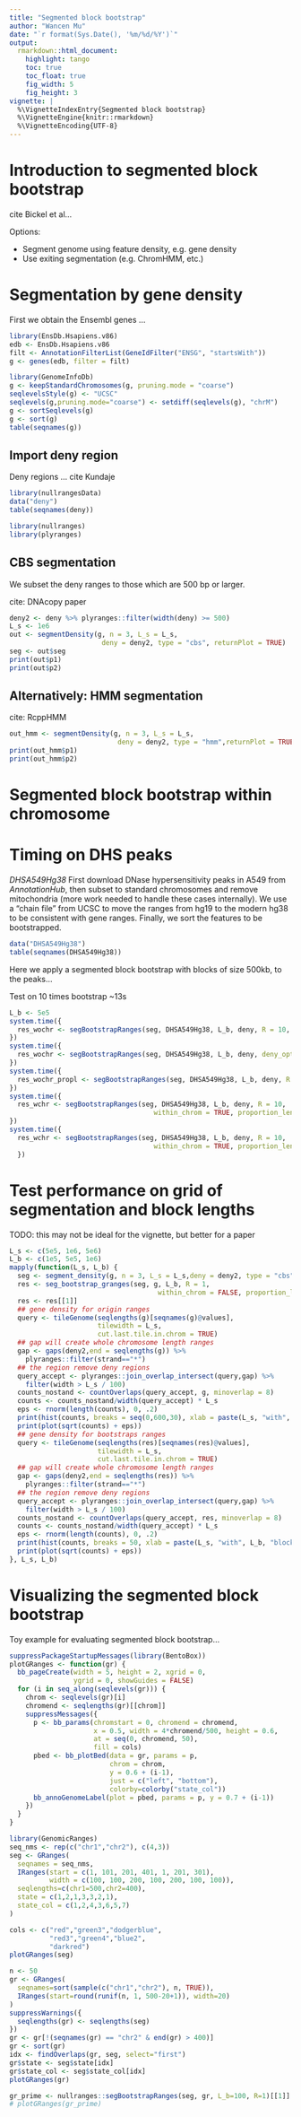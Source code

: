 ```yaml
---
title: "Segmented block bootstrap"
author: "Wancen Mu"
date: "`r format(Sys.Date(), '%m/%d/%Y')`"
output:
  rmarkdown::html_document:
    highlight: tango
    toc: true
    toc_float: true	
    fig_width: 5
    fig_height: 3
vignette: |
  %\VignetteIndexEntry{Segmented block bootstrap}
  %\VignetteEngine{knitr::rmarkdown}
  %\VignetteEncoding{UTF-8}
---
```


# Introduction to segmented block bootstrap

cite Bickel et al...

Options:

* Segment genome using feature density, e.g. gene density
* Use exiting segmentation (e.g. ChromHMM, etc.)

# Segmentation by gene density

First we obtain the Ensembl genes ...

```r
library(EnsDb.Hsapiens.v86)
edb <- EnsDb.Hsapiens.v86
filt <- AnnotationFilterList(GeneIdFilter("ENSG", "startsWith"))
g <- genes(edb, filter = filt)
```

```r
library(GenomeInfoDb)
g <- keepStandardChromosomes(g, pruning.mode = "coarse")
seqlevelsStyle(g) <- "UCSC"
seqlevels(g,pruning.mode="coarse") <- setdiff(seqlevels(g), "chrM")
g <- sortSeqlevels(g)
g <- sort(g)
table(seqnames(g))
```

## Import deny region

Deny regions ... cite Kundaje

```r
library(nullrangesData)
data("deny")
table(seqnames(deny))
```

```r
library(nullranges)
library(plyranges)
```

## CBS segmentation

We subset the deny ranges to those which are 500 bp or larger.

cite: DNAcopy paper

```r
deny2 <- deny %>% plyranges::filter(width(deny) >= 500)
L_s <- 1e6
out <- segmentDensity(g, n = 3, L_s = L_s,
                       deny = deny2, type = "cbs", returnPlot = TRUE)
seg <- out$seg
print(out$p1)
print(out$p2)
```

## Alternatively: HMM segmentation

cite: RcppHMM

```r
out_hmm <- segmentDensity(g, n = 3, L_s = L_s,
                           deny = deny2, type = "hmm",returnPlot = TRUE)
print(out_hmm$p1)
print(out_hmm$p2)
```

# Segmented block bootstrap within chromosome

# Timing on DHS peaks

*DHSA549Hg38* First download DNase hypersensitivity peaks in A549 from
*AnnotationHub*, then subset to standard chromosomes and remove mitochondria (more work
needed to handle these cases internally). We use a "chain file" from UCSC to move the ranges from hg19 to the modern hg38 to be consistent with gene ranges. Finally, we sort the
features to be bootstrapped.

```r
data("DHSA549Hg38")
table(seqnames(DHSA549Hg38))
```

Here we apply a segmented block bootstrap with blocks of size 500kb,
to the peaks...

Test on 10 times bootstrap ~13s

```r
L_b <- 5e5
system.time({
  res_wochr <- segBootstrapRanges(seg, DHSA549Hg38, L_b, deny, R = 10, proportion_length = FALSE)
})
system.time({
  res_wochr <- segBootstrapRanges(seg, DHSA549Hg38, L_b, deny, deny_option = "trim", R = 10, proportion_length = FALSE)
})
system.time({
  res_wochr_propl <- segBootstrapRanges(seg, DHSA549Hg38, L_b, deny, R = 10)
})
system.time({
  res_wchr <- segBootstrapRanges(seg, DHSA549Hg38, L_b, deny, R = 10,
                                    within_chrom = TRUE, proportion_length = FALSE)
})
system.time({
  res_wchr <- segBootstrapRanges(seg, DHSA549Hg38, L_b, deny, R = 10,
                                    within_chrom = TRUE, proportion_length = TRUE)
  })
```

# Test performance on grid of segmentation and block lengths

TODO: this may not be ideal for the vignette, but better for a paper

```r
L_s <- c(5e5, 1e6, 5e6)
L_b <- c(1e5, 5e5, 1e6)
mapply(function(L_s, L_b) {
  seg <- segment_density(g, n = 3, L_s = L_s,deny = deny2, type = "cbs",plot_segment = FALSE)
  res <- seg_bootstrap_granges(seg, g, L_b, R = 1,
                                     within_chrom = FALSE, proportion_length = FALSE)
  res <- res[[1]]
  ## gene density for origin ranges
  query <- tileGenome(seqlengths(g)[seqnames(g)@values],
                      tilewidth = L_s,
                      cut.last.tile.in.chrom = TRUE)
  ## gap will create whole chromosome length ranges
  gap <- gaps(deny2,end = seqlengths(g)) %>%
    plyranges::filter(strand=="*") 
  ## the region remove deny regions
  query_accept <- plyranges::join_overlap_intersect(query,gap) %>%
    filter(width > L_s / 100)
  counts_nostand <- countOverlaps(query_accept, g, minoverlap = 8)
  counts <- counts_nostand/width(query_accept) * L_s
  eps <- rnorm(length(counts), 0, .2)
  print(hist(counts, breaks = seq(0,600,30), xlab = paste(L_s, "with", L_b, "block size")))
  print(plot(sqrt(counts) + eps))
  ## gene density for bootstraps ranges
  query <- tileGenome(seqlengths(res)[seqnames(res)@values],
                      tilewidth = L_s,
                      cut.last.tile.in.chrom = TRUE)
  ## gap will create whole chromosome length ranges
  gap <- gaps(deny2,end = seqlengths(res)) %>%
    plyranges::filter(strand=="*") 
  ## the region remove deny regions
  query_accept <- plyranges::join_overlap_intersect(query,gap) %>%
    filter(width > L_s / 100)
  counts_nostand <- countOverlaps(query_accept, res, minoverlap = 8)
  counts <- counts_nostand/width(query_accept) * L_s
  eps <- rnorm(length(counts), 0, .2)
  print(hist(counts, breaks = 50, xlab = paste(L_s, "with", L_b, "block size")))
  print(plot(sqrt(counts) + eps))
}, L_s, L_b)
```

# Visualizing the segmented block bootstrap

Toy example for evaluating segmented block bootstrap...

```r
suppressPackageStartupMessages(library(BentoBox))
plotGRanges <- function(gr) {
  bb_pageCreate(width = 5, height = 2, xgrid = 0,
                ygrid = 0, showGuides = FALSE)
  for (i in seq_along(seqlevels(gr))) {
    chrom <- seqlevels(gr)[i]
    chromend <- seqlengths(gr)[[chrom]]
    suppressMessages({
      p <- bb_params(chromstart = 0, chromend = chromend,
                     x = 0.5, width = 4*chromend/500, height = 0.6,
                     at = seq(0, chromend, 50),
                     fill = cols)
      pbed <- bb_plotBed(data = gr, params = p,
                         chrom = chrom,
                         y = 0.6 + (i-1),
                         just = c("left", "bottom"),
                         colorby=colorby("state_col"))
      bb_annoGenomeLabel(plot = pbed, params = p, y = 0.7 + (i-1))
    })
  }
}
```

```r
library(GenomicRanges)
seq_nms <- rep(c("chr1","chr2"), c(4,3))
seg <- GRanges(
  seqnames = seq_nms,
  IRanges(start = c(1, 101, 201, 401, 1, 201, 301),
          width = c(100, 100, 200, 100, 200, 100, 100)),
  seqlengths=c(chr1=500,chr2=400),
  state = c(1,2,1,3,3,2,1),
  state_col = c(1,2,4,3,6,5,7)
)
```

```r
cols <- c("red","green3","dodgerblue",
          "red3","green4","blue2",
          "darkred")
plotGRanges(seg)
```

```r
n <- 50
gr <- GRanges(
  seqnames=sort(sample(c("chr1","chr2"), n, TRUE)),
  IRanges(start=round(runif(n, 1, 500-20+1)), width=20)
)
suppressWarnings({
  seqlengths(gr) <- seqlengths(seg)
})
gr <- gr[!(seqnames(gr) == "chr2" & end(gr) > 400)]
gr <- sort(gr)
idx <- findOverlaps(gr, seg, select="first")
gr$state <- seg$state[idx]
gr$state_col <- seg$state_col[idx]
plotGRanges(gr)
```

```r
gr_prime <- nullranges::segBootstrapRanges(seg, gr, L_b=100, R=1)[[1]]
# plotGRanges(gr_prime)
```
